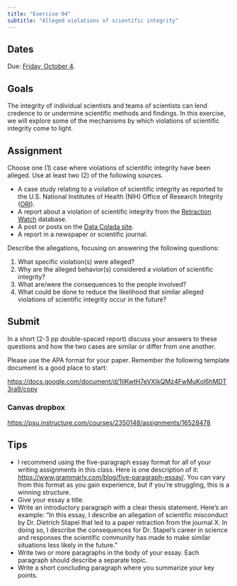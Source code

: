```yaml
---
title: "Exercise 04"
subtitle: "Alleged violations of scientific integrity"
---
```


## Dates {-}

Due: [Friday, October 4](../schedule.qmd#friday-october-04){.orange_due}.

## Goals {-}

The integrity of individual scientists and teams of scientists can lend credence to or undermine scientific methods and findings.
In this exercise, we will explore some of the mechanisms by which violations of scientific integrity come to light.

## Assignment {-}

Choose one (1) case where violations of scientific integrity have been alleged.
Use at least two (2) of the following sources.

- A case study relating to a violation of scientific integrity as reported to the U.S. National Institutes of Health (NIH) Office of Research Integrity ([ORI](https://ori.hhs.gov/)).
- A report about a violation of scientific integrity from the [Retraction Watch](https://retractionwatch.com/) database.
- A post or posts on the [Data Colada site](http://datacolada.org).
- A report in a newspaper or scientific journal.

Describe the allegations, focusing on answering the following questions:

1. What specific violation(s) were alleged?
2. Why are the alleged behavior(s) considered a violation of scientific integrity?
3. What are/were the consequences to the people involved?
4. What could be done to reduce the likelihood that similar alleged violations of scientific integrity occur in the future?

## Submit {-}

In a short (2-3 pp double-spaced report) discuss your answers to these questions and how the two cases are similar or differ from one another.

Please use the APA format for your paper.
Remember the following template document is a good place to start:

<https://docs.google.com/document/d/1IIKwtH7eVXIkQMz4FwMuKol6hMDT3ra9/copy>

### Canvas dropbox

<https://psu.instructure.com/courses/2350148/assignments/16528478>

## Tips {-}

- I recommend using the five-paragraph essay format for all of your writing assignments in this class. Here is one description of it: <https://www.grammarly.com/blog/five-paragraph-essay/>. You can vary from this format as you gain experience, but if you're struggling, this is a winning structure.
- Give your essay a title.
- Write an introductory paragraph with a clear thesis statement. Here's an example: "In this essay, I describe an allegation of scientific misconduct by Dr. Dietrich Stapel that led to a paper retraction from the journal X. In doing so, I describe the consequences for Dr. Stapel's career in science and responses the scientific community has made to make similar situations less likely in the future."
- Write two or more paragraphs in the body of your essay. Each paragraph should describe a separate topic.
- Write a short concluding paragraph where you summarize your key points.
